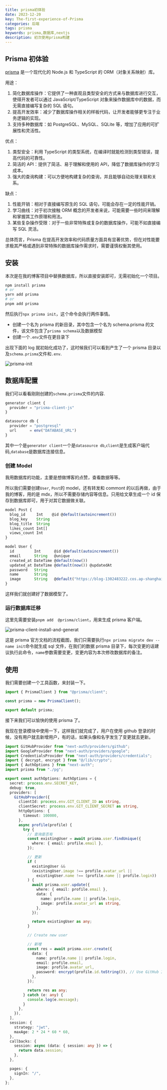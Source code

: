 ```yaml
---
title: prisma初体验
date: 2023-12-20
key: The-first-experience-of-Prisma
categories: 后端
tags: prisma
keywords: prisma,数据库,nextjs
description: 初次使用prisma构建
---
```



<TOCInline toc={props.toc} exclude="Overview" heading={4} />

## Prisma 初体验

[prisma](https://www.prisma.io/docs/getting-started) 是一个现代化的 Node.js 和 TypeScript 的 ORM（对象关系映射）库。

用途：

1. 简化数据库操作：它提供了一种直观且类型安全的方式来与数据库进行交互，使得开发者可以通过 JavaScript/TypeScript 对象来操作数据库中的数据，而无需直接编写复杂的 SQL 语句。
2. 提高开发效率：减少了数据库操作相关的样板代码，让开发者能够更专注于业务逻辑的实现。
3. 支持多种数据库：如 PostgreSQL、MySQL、SQLite 等，增加了应用的可扩展性和灵活性。

优点：

1. 类型安全：利用 TypeScript 的类型系统，在编译时就能检测到类型错误，提高代码的可靠性。
2. 简洁的 API：提供了简洁、易于理解和使用的 API，降低了数据库操作的学习成本。
3. 强大的查询构建：可以方便地构建复杂的查询，并且能够自动处理关联和关系。

缺点：

1. 性能开销：相对于直接编写原生的 SQL 语句，可能会存在一定的性能开销。
2. 学习曲线：对于初次接触 ORM 概念的开发者来说，可能需要一些时间来理解和掌握其工作原理和用法。
3. 某些复杂操作受限：对于一些非常特殊或复杂的数据库操作，可能不如直接编写 SQL 灵活。

总体而言，Prisma 在提高开发效率和代码质量方面具有显著优势，但在对性能要求极其严格或遇到非常特殊的数据库操作需求时，需要谨慎权衡其使用。

## 安装

本次是在我的博客项目中替换数据库，所以直接安装即可，无需初始化一个项目。

```bash
npm install prisma
# or
yarn add prisma
# or
pnpm add prisma
```

然后执行`npx prisma init`，这个命令会执行两件事情。

- 创建一个名为 prisma 的新目录，其中包含一个名为 schema.prisma 的文件，该文件包含了`prisma schema`以及数据模型
- 创建一个`.env`文件在更目录下

出现下面的 log 就初始化成功了，这时候我们可以看到产生了一个 prisma 目录以及`schema.prisma`文件和`.env`.

![prisma-init](https://blog-offical-1302483222.cos.ap-guangzhou.myqcloud.com/prisma-init.png?q-sign-algorithm=sha1&q-ak=AKIDrRaYms09JN-8iUaayQJW7tpvkn7KXciZEdcszE6tEgaTHbzJEDonHvDIaZrZhp9r&q-sign-time=1724999654;1725003254&q-key-time=1724999654;1725003254&q-header-list=&q-url-param-list=&q-signature=2805620d429687527db74ffddf112a2a899deae1&x-cos-security-token=k2uU2nfnAZdPkl0nsWsrAuxLJB6vZq1ae18dd34ed7be6d50e8c113d91dc1f5f3009mJHc-APpMxNUNJ1eib6zg1d779NIXA5t_f52SXt5OXut4ozjq5dkU9KA5P13WVFyQiIQW8AwDZz-Rw4XnuKVOzeojSaKXngjErCZkyWbaF-exLXBTwSTYVvTFXbgSNZLZzZw3k_O2UByXp_4V2pmHdUks81Nde34xI3XRZN_5nY3YKG2lvv4CyX_HAZBu&imageMogr2/interlace/0|watermark/2/text/5rGq5rWp/font/c2ltZmFuZ-S7v-Wuiy50dGY/fontsize/24/fill/Izk5MDA2Ng/dissolve/100/shadow/0/gravity/southeast/dx/20/dy/20)

## 数据库配置

我们可以看看刚刚创建的`schema.prisma`文件的内容.

```js
generator client {
  provider = "prisma-client-js"
}

datasource db {
  provider = "postgresql"
  url      = env("DATABASE_URL")
}

```

其中一个是`generator client`一个是`datasource db`,`client`是生成客户端代码,`database`是数据库连接信息。

### 创建 Model

我用数据库的功能，主要是想做博客的点赞，查看数据等等。

所以我们需要创建`User`, `Post`的 model，还有转发和 commont 的以后再做，由于我的博客，用的是 mdx，所以不需要存储内容等信息。只用给文章生成一个 id 保存到数据库即可，用于对其它数据做关联。

```ts
model Post {
  blog_id     Int    @id @default(autoincrement())
  blog_key    String
  blog_title  String
  likes_count Int[]
  views_count Int
}

model User {
  id         Int      @id @default(autoincrement())
  email      String   @unique
  created_at DateTime @default(now())
  updated_at DateTime @default(now()) @updatedAt
  password   String
  name       String
  image      String   @default("https://blog-1302483222.cos.ap-shanghai.myqcloud.com/images.jpg")
}

```

这样我们就创建好了数据模型了。

### 运行数据库迁移

这里先需要安装`pnpm add  @prisma/client`，用来生成 prisma 客户端。

![prisma-client-install-and-generat](https://blog-offical-1302483222.cos.ap-guangzhou.myqcloud.com/prisma-client-install-and-generate-ece3e0733edc615e416d6d654c05e980.png)

这是 prisma 官方文档的流程截图，我们只需要执行`npx prisma migrate dev --name init`命令就生成 sql 文件，在我们的数据 prisma 目录下，每次变更的话建议执行此命令，`name`参数需要变更，变更内容为本次修改数据库的备注。

## 使用

我们需要创建一个工具函数，来封装一下。

```ts
import { PrismaClient } from "@prisma/client";

const prisma = new PrismaClient();

export default prisma;
```

接下来我们可以愉快的使用 prisma 了。

我现在登录模块中使用一下，这样我们就完成了，用户在使用 github 登录的时候，没有用户就去新增用户，有的话，如果头像和名字发生了变更就去更新。

```ts
import GitHubProvider from "next-auth/providers/github";
import GoogleProvider from "next-auth/providers/google";
import CredentialsProvider from "next-auth/providers/credentials";
import { decrypt, encrypt } from "@/lib/crypto";
import { AuthOptions } from "next-auth";
import prisma from "./pg";

export const authOptions: AuthOptions = {
  secret: process.env.SECRET_KEY,
  debug: true,
  providers: [
    GitHubProvider({
      clientId: process.env.GIT_CLIENT_ID as string,
      clientSecret: process.env.GIT_CLIENT_SECRET as string,
      httpOptions: {
        timeout: 100000,
      },
      async profile(profile) {
        try {
          // 查询是否有
          const existingUser = await prisma.user.findUnique({
            where: { email: profile.email },
          });

          // 更新
          if (
            existingUser &&
            (existingUser.image !== profile.avatar_url ||
              existingUser.name !== (profile.name || profile.login))
          ) {
            await prisma.user.update({
              where: { email: profile.email },
              data: {
                name: profile.name || profile.login,
                image: profile.avatar_url as string,
              },
            });

            return existingUser as any;
          }

          // Create new user

          // 新增
          const res = await prisma.user.create({
            data: {
              name: profile.name || profile.login,
              email: profile.email,
              image: profile.avatar_url,
              password: encrypt(profile.id.toString()), // Use GitHub ID as default password
            },
          });

          return res as any;
        } catch (e: any) {
          console.log(e.message);
        }
      },
    }),
  ],
  session: {
    strategy: "jwt",
    maxAge: 2 * 24 * 60 * 60,
  },
  callbacks: {
    session: async (data: { session: any }) => {
      return data.session;
    },
  },

  pages: {
    signIn: "/",
  },
};
```
